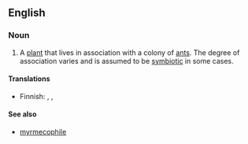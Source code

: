 {{wikipedia}}
==English==

===Noun===
{{en-noun}}

# A [[plant]] that lives in association with a colony of [[ant]]s. The degree of association varies and is assumed to be [[symbiotic]] in some cases.

====Translations====
{{trans-top|plant that lives in association with a colony of ants}}
* Finnish: {{t-|fi|muurahaissuosija}}, {{t-|fi|muurahaiskasvi}}, {{t-|fi|myrmekofyytti}}
{{trans-mid}}
{{trans-bottom}}

====See also====
* [[myrmecophile]]